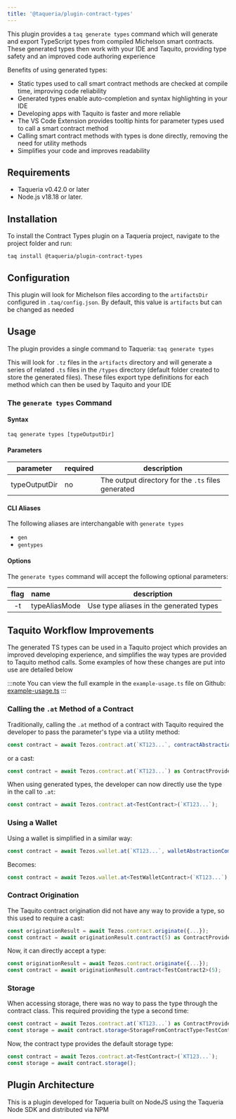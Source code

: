 ```yaml
---
title: '@taqueria/plugin-contract-types'
---
```



This plugin provides a `taq generate types` command which will generate and export TypeScript types from compiled Michelson smart contracts. These generated types then work with your IDE and Taquito, providing type safety and an improved code authoring experience

Benefits of using generated types:
- Static types used to call smart contract methods are checked at compile time, improving code reliability
- Generated types enable auto-completion and syntax highlighting in your IDE
- Developing apps with Taquito is faster and more reliable
- The VS Code Extension provides tooltip hints for parameter types used to call a smart contract method
- Calling smart contract methods with types is done directly, removing the need for utility methods 
- Simplifies your code and improves readability

## Requirements

- Taqueria v0.42.0 or later
- Node.js v18.18 or later.

## Installation

To install the Contract Types plugin on a Taqueria project, navigate to the project folder and run:
```shell
taq install @taqueria/plugin-contract-types
```

## Configuration

This plugin will look for Michelson files according to the `artifactsDir` configured in `.taq/config.json`. By default, this value is `artifacts` but can be changed as needed

## Usage

The plugin provides a single command to Taqueria: `taq generate types`

This will look for `.tz` files in the `artifacts` directory and will generate a series of related `.ts` files in the `/types` directory (default folder created to store the generated files). These files export type definitions for each method which can then be used by Taquito and your IDE

### The `generate types` Command

#### Syntax
```shell
taq generate types [typeOutputDir]
```

#### Parameters

| parameter     |  required  | description                                        |       
|:-------------:|:-----------|----------------------------------------------------|
| typeOutputDir | no         | The output directory for the `.ts` files generated |

#### CLI Aliases

The following aliases are interchangable with `generate types`
- `gen`
- `gentypes`

#### Options

The `generate types` command will accept the following optional parameters:

| flag  |  name         | description                                  |       
|:-----:|:--------------|----------------------------------------------|
|  -t   | typeAliasMode | Use type aliases in the generated types      |
 

## Taquito Workflow Improvements

The generated TS types can be used in a Taquito project which provides an improved developing experience, and simplifies the way types are provided to Taquito method calls. Some examples of how these changes are put into use are detailed below  

:::note
You can view the full example in the `example-usage.ts` file on Github: [example-usage.ts](https://github.com/tezostaqueria/taqueria/blob/main/taqueria-plugin-contract-types/example/example-usage.ts)
:::

### Calling the `.at` Method of a Contract

Traditionally, calling the `.at` method of a contract with Taquito required the developer to pass the parameter's type via a utility method:
```ts Utility Method
const contract = await Tezos.contract.at(`KT123...`, contractAbstractionComposer<TestContractType>());
```
or a cast:
```ts Cast
const contract = await Tezos.contract.at(`KT123...`) as ContractProviderFromContractType<TestContractType>;
```

When using generated types, the developer can now directly use the type in the call to `.at`:
```ts 
const contract = await Tezos.contract.at<TestContract>(`KT123...`);
```

### Using a Wallet

Using a wallet is simplified in a similar way:
```ts 
const contract = await Tezos.wallet.at(`KT123...`, walletAbstractionComposer<TestContractType>());
```

Becomes:
```ts 
const contract = await Tezos.wallet.at<TestWalletContract>(`KT123...`);
```

### Contract Origination

The Taquito contract origination did not have any way to provide a type, so this used to require a cast:
```ts
const originationResult = await Tezos.contract.originate({...});
const contract = await originationResult.contract(5) as ContractProviderFromContractType<TestContractType2>;
```

Now, it can directly accept a type:
```ts
const originationResult = await Tezos.contract.originate({...});
const contract = await originationResult.contract<TestContract2>(5);
```


### Storage

When accessing storage, there was no way to pass the type through the contract class. This required providing the type a second time:
```ts
const contract = await Tezos.contract.at(`KT123...`) as ContractProviderFromContractType<TestContractType>;
const storage = await contract.storage<StorageFromContractType<TestContractType>>();
```

Now, the contract type provides the default storage type:
```ts
const contract = await Tezos.contract.at<TestContract>(`KT123...`);
const storage = await contract.storage();
```

## Plugin Architecture

This is a plugin developed for Taqueria built on NodeJS using the Taqueria Node SDK and distributed via NPM